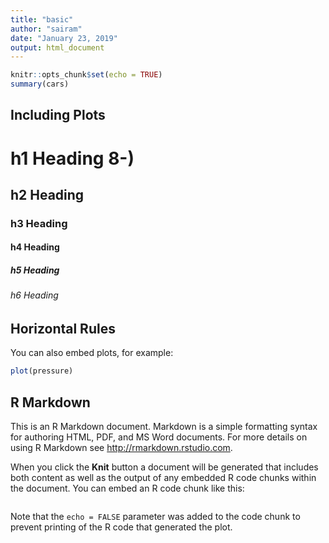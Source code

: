 ---
title: "basic"
author: "sairam"
date: "January 23, 2019"
output: html_document
---

```{r setup, include=FALSE}
knitr::opts_chunk$set(echo = TRUE)
summary(cars)
```

## Including Plots

# h1 Heading 8-)
## h2 Heading
### h3 Heading
#### h4 Heading
##### h5 Heading
###### h6 Heading


## Horizontal Rules

You can also embed plots, for example:

```{r pressure, echo=FALSE}
plot(pressure)
```

## R Markdown

This is an R Markdown document. Markdown is a simple formatting syntax for authoring HTML, PDF, and MS Word documents. For more details on using R Markdown see <http://rmarkdown.rstudio.com>.

When you click the **Knit** button a document will be generated that includes both content as well as the output of any embedded R code chunks within the document. You can embed an R code chunk like this:

```{r cars}
```

Note that the `echo = FALSE` parameter was added to the code chunk to prevent printing of the R code that generated the plot.
